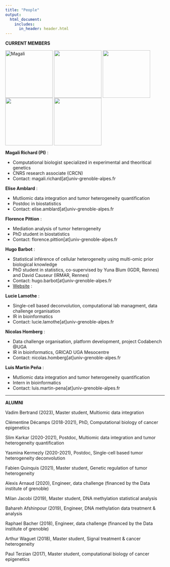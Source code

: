```yaml
---
title: "People"
output:
  html_document:
    includes:
      in_header: header.html
---
```


**CURRENT MEMBERS**


<img src="pictures/mrichard_picture_light.png" alt="Magali" align="middle" height="150" margin="0 auto" />
<img src="pictures/elise.jpg" align="middle" height="150" margin="0 auto" />
<img src="pictures/florence.jpg" align="middle" height="150" margin="0 auto" />
<img src="pictures/hugo_barbot.jpg" align="middle" height="150" margin="0 auto" />
<img src="pictures/lucie_lamothe.png" align="middle" height="150" margin="0 auto" />


**Magali Richard (PI)** :

- Computational biologist specialized in experimental and theoritical genetics 
- CNRS research associate (CRCN) 
- Contact: magali.richard[at]univ-grenoble-alpes.fr

**Elise Amblard** :

- Mutliomic data integration and tumor heterogeneity quantification 
- Postdoc in biostatistics 
- Contact: elise.amblard[at]univ-grenoble-alpes.fr

**Florence Pittion** : 

- Mediation analysis of tumor heterogeneity 
- PhD student in biostatistics 
- Contact: florence.pittion[at]univ-grenoble-alpes.fr

**Hugo Barbot** : 

- Statistical inférence of cellular heterogeneity using multi-omic prior biological knowledge  
- PhD student in statistics, co-supervised by Yuna Blum (IGDR, Rennes) and David Causeur (IRMAR, Rennes)
- Contact: hugo.barbot[at]univ-grenoble-alpes.fr
- [Website](https://hugobarbot.github.io/index.html) : 

**Lucie Lamothe** : 

- Single-cell based deconvolution, computational lab managment, data challenge organisation  
- IR in bioinformatics
- Contact: lucie.lamothe[at]univ-grenoble-alpes.fr

**Nicolas Homberg** : 

- Data challenge organisation, platform development, project Codabench @UGA  
- IR in bioinformatics, GRICAD UGA Mesocentre
- Contact: nicolas.homberg[at]univ-grenoble-alpes.fr


**Luis Martín Peña** : 

- Mutliomic data integration and tumor heterogeneity quantification   
- Intern in bioinformatics
- Contact: luis.martin-pena[at]univ-grenoble-alpes.fr

---------------------------------


**ALUMNI**

Vadim Bertrand (2023), Master student, Multiomic data integration

Clémentine Décamps (2018-2021), PhD, Computational biology of cancer epigenetics

Slim Karkar (2020-2021), Postdoc, Multiomic data integration and tumor heterogeneity quantification 

Yasmina Kermezly (2020-2021), Postdoc, Single-cell based tumor heterogeneity deconvolution

Fabien Quinquis (2021), Master student, Genetic regulation of tumor heterogeneity

Alexis Arnaud (2020), Engineer, data challenge (financed by the Data institute of grenoble)

Milan Jacobi (2019), Master student, DNA methylation statistical analysis

Bahareh Afshinpour (2019), Engineer, DNA methylation data treatment & analysis

Raphael Bacher (2018), Engineer, data challenge (financed by the Data institute of grenoble)

Arthur Waguet (2018), Master student, Signal treatment & cancer heterogeneity

Paul Terzian (2017), Master student, computational biology of cancer epigenetics



